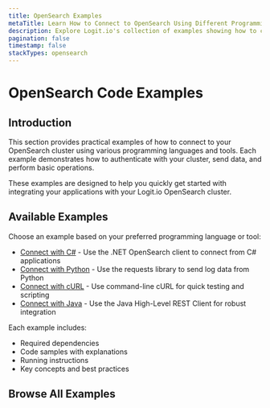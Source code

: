 ```yaml
---
title: OpenSearch Examples
metaTitle: Learn How to Connect to OpenSearch Using Different Programming Languages
description: Explore Logit.io's collection of examples showing how to connect to OpenSearch using various programming languages including C#, Python, Java, and cURL.
pagination: false
timestamp: false
stackTypes: opensearch
---
```


# OpenSearch Code Examples

## Introduction

This section provides practical examples of how to connect to your OpenSearch cluster using various programming languages and tools. Each example demonstrates how to authenticate with your cluster, send data, and perform basic operations.

These examples are designed to help you quickly get started with integrating your applications with your Logit.io OpenSearch cluster.

## Available Examples

Choose an example based on your preferred programming language or tool:

- [Connect with C#](examples/connect-to-opensearch-with-csharp.mdx) - Use the .NET OpenSearch client to connect from C# applications
- [Connect with Python](examples/connect-to-opensearch-with-python.mdx) - Use the requests library to send log data from Python
- [Connect with cURL](examples/connect-to-opensearch-with-curl.mdx) - Use command-line cURL for quick testing and scripting
- [Connect with Java](examples/connect-to-opensearch-with-java.mdx) - Use the Java High-Level REST Client for robust integration

Each example includes:
- Required dependencies
- Code samples with explanations
- Running instructions
- Key concepts and best practices

## Browse All Examples

<FolderBrowser />